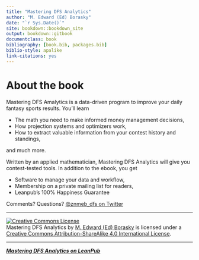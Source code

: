 ```yaml
--- 
title: "Mastering DFS Analytics"
author: "M. Edward (Ed) Borasky"
date: "`r Sys.Date()`"
site: bookdown::bookdown_site
output: bookdown::gitbook
documentclass: book
bibliography: [book.bib, packages.bib]
biblio-style: apalike
link-citations: yes
---
```


# About the book
Mastering DFS Amalytics is a data-driven program to improve your daily fantasy sports results. You'll learn

* The math you need to make informed money management decisions,
* How projection systems and optimizers work,
* How to extract valuable information from your contest history and standings,

and much more.

Written by an applied mathematician, Mastering DFS Analytics will give you contest-tested tools. In addition to the ebook, you get

* Software to manage your data and workflow,
* Membership on a private mailing list for readers,
* Leanpub's 100% Happiness Guarantee

Comments? Questions? <a href="https://twitter.com/znmeb_dfs" rel="me">\@znmeb_dfs on Twitter</a>

----------

<a rel="license" href="http://creativecommons.org/licenses/by-sa/4.0/"><img alt="Creative Commons License" style="border-width:0" src="https://i.creativecommons.org/l/by-sa/4.0/88x31.png" /></a><br /><span xmlns:dct="http://purl.org/dc/terms/" property="dct:title">Mastering DFS Analytics</span> by <a xmlns:cc="http://creativecommons.org/ns#" href="http://masteringdfsanalytics.com" property="cc:attributionName" rel="cc:attributionURL">M. Edward (Ed) Borasky</a> is licensed under a <a rel="license" href="http://creativecommons.org/licenses/by-sa/4.0/">Creative Commons Attribution-ShareAlike 4.0 International License</a>.

----------

***[Mastering DFS Analytics on LeanPub](https://leanpub.com/masteringdfsanalytics)***
